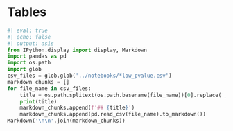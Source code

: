 
# Tables

```python
#| eval: true
#| echo: false
#| output: asis
from IPython.display import display, Markdown
import pandas as pd
import os.path
import glob
csv_files = glob.glob('../notebooks/*low_pvalue.csv')
markdown_chunks = []
for file_name in csv_files:
    title = os.path.splitext(os.path.basename(file_name))[0].replace('_', ' ').capitalize()
    print(title)
    markdown_chunks.append(f'## {title}')
    markdown_chunks.append(pd.read_csv(file_name).to_markdown())
Markdown('\n\n'.join(markdown_chunks))
```